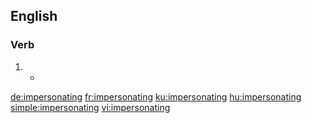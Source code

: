 ==English==

===Verb===
{{pedialite|Impersonator|impersonator}}

{{head|en|present participle}}

# {{present participle of|impersonate|lang=en}}
#*{{quote-book|year=1907|author=[[w:Robert W. Chambers|Robert Chambers]]
|title=The Younger Set
|chapter=1/2|url=http://openlibrary.org/works/OL8127246W
|passage=[…] presently Selwyn lay prone upon the nursery floor, '''impersonating''' a ladrone while pleasant shivers chased themselves over Drina, whom he was stalking.}}

[[de:impersonating]]
[[fr:impersonating]]
[[ku:impersonating]]
[[hu:impersonating]]
[[simple:impersonating]]
[[vi:impersonating]]